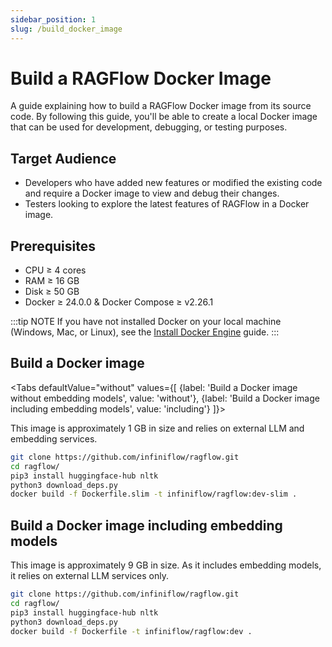 ```yaml
---
sidebar_position: 1
slug: /build_docker_image
---
```


# Build a RAGFlow Docker Image

A guide explaining how to build a RAGFlow Docker image from its source code. By following this guide, you'll be able to create a local Docker image that can be used for development, debugging, or testing purposes.

## Target Audience

- Developers who have added new features or modified the existing code and require a Docker image to view and debug their changes.
- Testers looking to explore the latest features of RAGFlow in a Docker image.

## Prerequisites

- CPU &ge; 4 cores
- RAM &ge; 16 GB
- Disk &ge; 50 GB
- Docker &ge; 24.0.0 & Docker Compose &ge; v2.26.1

:::tip NOTE
If you have not installed Docker on your local machine (Windows, Mac, or Linux), see the [Install Docker Engine](https://docs.docker.com/engine/install/) guide.
:::

## Build a Docker image

<Tabs
  defaultValue="without"
  values={[
    {label: 'Build a Docker image without embedding models', value: 'without'},
    {label: 'Build a Docker image including embedding models', value: 'including'}
  ]}>
  <TabItem value="without">

This image is approximately 1 GB in size and relies on external LLM and embedding services.

```bash
git clone https://github.com/infiniflow/ragflow.git
cd ragflow/
pip3 install huggingface-hub nltk
python3 download_deps.py
docker build -f Dockerfile.slim -t infiniflow/ragflow:dev-slim .
```

  </TabItem>
  <TabItem value="including">

## Build a Docker image including embedding models

This image is approximately 9 GB in size. As it includes embedding models, it relies on external LLM services only.  

```bash
git clone https://github.com/infiniflow/ragflow.git
cd ragflow/
pip3 install huggingface-hub nltk
python3 download_deps.py
docker build -f Dockerfile -t infiniflow/ragflow:dev .
```

  </TabItem>
</Tabs>
